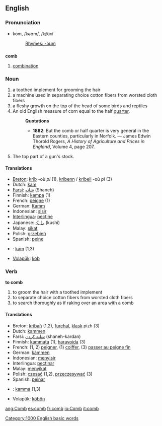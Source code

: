 ==English==

===Pronunciation===
*kōm, /kəʊm/, /<tt>k@Um</tt>/
*:[[Rhymes:English:-əʊm|Rhymes: -əʊm]]

==={{abbreviation}}===
'''comb'''

# [[combination]]

===Noun===
{{en-noun-reg}}

# a toothed implement for grooming the hair
# a machine used in separating choice cotton fibers from worsted cloth fibers
# a fleshy growth on the top of the head of some birds and reptiles
# An old English measure of corn equal to the half [[quarter]].
#:'''Quotations'''
#:*'''1882''': But the comb or half quarter is very general in the Eastern counties, particularly in Norfolk. &mdash; James Edwin Thorold Rogers, ''A History of Agriculture and Prices in England'', Volume 4, page 207.
#The top part of a gun's stock.

==== Translations ====
*[[Breton]]: [[krib]] {{f}} -où ''pl'' (1), [[kribenn]] / [[kribell]] {{f}} -où ''pl'' (3)
*Dutch: [[kam]] {{m}}
*[[Farsi]]: [[شانه]] (Shaneh)
*Finnish: [[kampa]] (1)
*French: [[peigne]] {{m}} (1)
*German: [[Kamm]] {{m}}
*Indonesian: [[sisir]]
*[[Interlingua]]: [[pectine]]
*Japanese: [[くし]] (kushi)
*Malay: [[sikat]]
*Polish: [[grzebień]] {{m}}
*Spanish: [[peine]] {{m}}
*{{sv}}: [[kam]] (1,3)
*[[Volapük]]: [[köb]]

===Verb===
'''to comb'''

# to groom the hair with a toothed implement
# to separate choice cotton fibers from worsted cloth fibers
# to search thoroughly as if raking over an area with a comb

==== Translations ====
*Breton: [[kribañ]] (1,2), [[furchal]], [[klask]] pizh (3)
*Dutch: [[kammen]]
*Farsi: [[شانه کردن]] (shaneh-kardan)
*Finnish: [[kammata]] (1), [[haravoida]] (3)
*French: (1, 2) [[peigner]], (1) [[coiffer]], (3) [[passer au peigne fin]]
*German: [[kämmen]]
*Indonesian: [[sisir|menyisir]]
*Interlingua: [[pectinar]]
*Malay: [[sikat|menyikat]]
*Polish: [[czesać]] (1,2), [[przeczesywać]] (3) 
*Spanish: [[peinar]]
*{{sv}}: [[kamma]] (1,3)
*Volapük: [[köbön]]



[[Category:1000 English basic words]]

[[ang:Comb]]
[[es:comb]]
[[fr:comb]]
[[io:Comb]]
[[it:comb]]